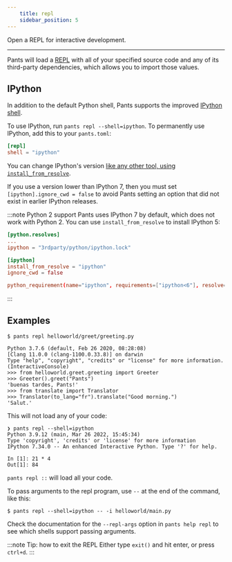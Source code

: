 ```yaml
---
    title: repl
    sidebar_position: 5
---
```


Open a REPL for interactive development.

---

Pants will load a [REPL](https://en.wikipedia.org/wiki/REPL) with all of your specified source code and any of its third-party dependencies, which allows you to import those values.

## IPython

In addition to the default Python shell, Pants supports the improved [IPython shell](https://ipython.org).

To use IPython, run `pants repl --shell=ipython`. To permanently use IPython, add this to your `pants.toml`:

```toml title="pants.toml"
[repl]
shell = "ipython"
```

You can change IPython's version [like any other tool, using `install_from_resolve`](../overview/lockfiles#lockfiles-for-tools).

If you use a version lower than IPython 7, then you must set `[ipython].ignore_cwd = false` to avoid Pants setting an option that did not exist in earlier IPython releases.

:::note Python 2 support
Pants uses IPython 7 by default, which does not work with Python 2. You can use `install_from_resolve` to install IPython 5:

```toml tab={"label":"pants.toml"}
[python.resolves]
...
ipython = "3rdparty/python/ipython.lock"

[ipython]
install_from_resolve = "ipython"
ignore_cwd = false
```
```toml tab={"label": "BUILD"}
python_requirement(name="ipython", requirements=["ipython<6"], resolve="ipython")
```

:::

## Examples

```text title="Shell"
$ pants repl helloworld/greet/greeting.py

Python 3.7.6 (default, Feb 26 2020, 08:28:08)
[Clang 11.0.0 (clang-1100.0.33.8)] on darwin
Type "help", "copyright", "credits" or "license" for more information.
(InteractiveConsole)
>>> from helloworld.greet.greeting import Greeter
>>> Greeter().greet("Pants")
'buenas tardes, Pants!'
>>> from translate import Translator
>>> Translator(to_lang="fr").translate("Good morning.")
'Salut.'
```

This will not load any of your code:

```text title="Shell"
❯ pants repl --shell=ipython
Python 3.9.12 (main, Mar 26 2022, 15:45:34)
Type 'copyright', 'credits' or 'license' for more information
IPython 7.34.0 -- An enhanced Interactive Python. Type '?' for help.

In [1]: 21 * 4
Out[1]: 84
```

`pants repl ::` will load all your code.

To pass arguments to the repl program, use `--` at the end of the command, like this:

```text title="Shell"
$ pants repl --shell=ipython -- -i helloworld/main.py
```

Check the documentation for the `--repl-args` option in `pants help repl` to see which shells support passing arguments.

:::note Tip: how to exit the REPL
Either type `exit()` and hit enter, or press `ctrl+d`.
:::

